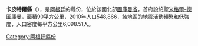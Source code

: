 '''卡皮特爾縣'''（{{lang-es|Departamento Capital}}），是[[阿根廷|阿根廷]]的縣份，位於該國北部[[圖庫曼省|圖庫曼省]]，首府設於[[聖米格爾-德圖庫曼|聖米格爾-德圖庫曼]]，面積90平方公里，2010年人口548,866，該地區的地震活動頻繁和低強度，人口密度每平方公里6,098.51人。

{{Argentina-geo-stub}}
[[Category:阿根廷縣份|Category:阿根廷縣份]]